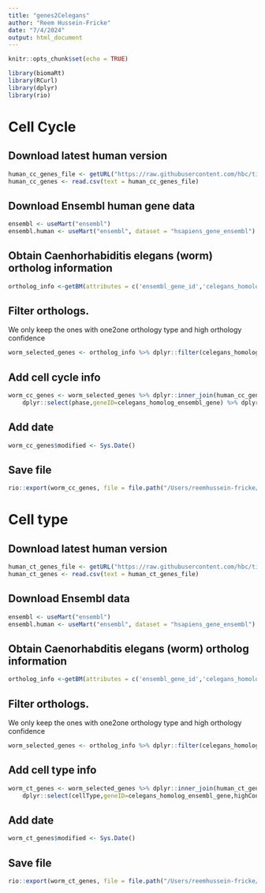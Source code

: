 ```yaml
---
title: "genes2Celegans"
author: "Reem Hussein-Fricke"
date: "7/4/2024"
output: html_document
---
```


```r
knitr::opts_chunk$set(echo = TRUE)
```

```r
library(biomaRt)
library(RCurl)
library(dplyr)
library(rio)
```

# Cell Cycle

## Download latest human version


```r
human_cc_genes_file <- getURL("https://raw.githubusercontent.com/hbc/tinyatlas/master/cell_cycle/Homo_sapiens.csv")
human_cc_genes <- read.csv(text = human_cc_genes_file)
```

## Download Ensembl human gene data
```r
ensembl <- useMart("ensembl")
ensembl.human <- useMart("ensembl", dataset = "hsapiens_gene_ensembl")
```

## Obtain Caenhorhabiditis elegans (worm) ortholog information

```r
ortholog_info <-getBM(attributes = c('ensembl_gene_id','celegans_homolog_ensembl_gene','celegans_homolog_orthology_type','celegans_homolog_orthology_confidence'),filters = 'ensembl_gene_id',values =human_cc_genes$geneID, mart = ensembl.human)
```

## Filter orthologs. 

We only keep the ones with one2one orthology type and high orthology confidence

```r
worm_selected_genes <- ortholog_info %>% dplyr::filter(celegans_homolog_orthology_type == "ortholog_one2one",celegans_homolog_orthology_confidence == 1)
```

## Add cell cycle info

```r
worm_cc_genes <- worm_selected_genes %>% dplyr::inner_join(human_cc_genes, by = c("ensembl_gene_id" = "geneID")) %>% 
    dplyr::select(phase,geneID=celegans_homolog_ensembl_gene) %>% dplyr::arrange(phase)
```

## Add date

```r
worm_cc_genes$modified <- Sys.Date()
```

## Save file

```r
rio::export(worm_cc_genes, file = file.path("/Users/reemhussein-fricke/Desktop/Calico","cell_cycle","Caenorhabditis_elegans.csv"))
```

# Cell type

## Download latest human version

```r
human_ct_genes_file <- getURL("https://raw.githubusercontent.com/hbc/tinyatlas/master/cell_type/Homo_sapiens.csv")
human_ct_genes <- read.csv(text = human_ct_genes_file)
```

## Download Ensembl data
```r
ensembl <- useMart("ensembl")
ensembl.human <- useMart("ensembl", dataset = "hsapiens_gene_ensembl")
```

## Obtain Caenorhabditis elegans (worm) ortholog information

```r
ortholog_info <-getBM(attributes = c('ensembl_gene_id','celegans_homolog_ensembl_gene','celegans_homolog_orthology_type','celegans_homolog_orthology_confidence'),filters = 'ensembl_gene_id',values =human_ct_genes$geneID, mart = ensembl.human)
```

## Filter orthologs. 

We only keep the ones with one2one orthology type and high orthology confidence

```r
worm_selected_genes <- ortholog_info %>% dplyr::filter(celegans_homolog_orthology_type == "ortholog_one2one",celegans_homolog_orthology_confidence == 1)
```

## Add cell type info

```r
worm_ct_genes <- worm_selected_genes %>% dplyr::inner_join(human_ct_genes, by = c("ensembl_gene_id" = "geneID")) %>% 
    dplyr::select(cellType,geneID=celegans_homolog_ensembl_gene,highConf,scaffold,notes) %>% dplyr::arrange(cellType)
```

## Add date

```r
worm_ct_genes$modified <- Sys.Date()
```

## Save file

```r
rio::export(worm_ct_genes, file = file.path("/Users/reemhussein-fricke/Desktop/Calico","cell_type","Caenorhabditis_elegans.csv"))
```


 
